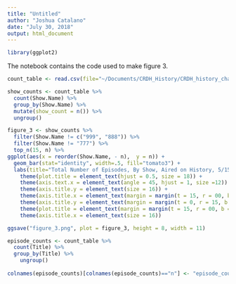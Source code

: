 ```yaml
---
title: "Untitled"
author: "Joshua Catalano"
date: "July 30, 2018"
output: html_document
---
```

```r
library(ggplot2)
```

The notebook contains the code used to make figure 3. 

```r

count_table <- read.csv(file="~/Documents/CRDH_History/CRDH_history_channel/frequency_data.csv", header=TRUE, sep=",")

show_counts <- count_table %>% 
  count(Show.Name) %>% 
  group_by(Show.Name) %>% 
  mutate(show_count = n()) %>% 
  ungroup()

```



```r
figure_3 <- show_counts %>% 
  filter(Show.Name != c("999", "888")) %>%
  filter(Show.Name != "777") %>%
  top_n(15, n) %>%
ggplot(aes(x = reorder(Show.Name, - n),  y = n)) + 
  geom_bar(stat="identity", width=.5, fill="tomato3") + 
  labs(title="Total Number of Episodes, By Show, Aired on History, 5/15/18 - 6/13/18", x = "Show", y = "Number of episodes aired") + 
    theme(plot.title = element_text(hjust = 0.5, size = 18)) +
    theme(axis.text.x = element_text(angle = 45, hjust = 1, size =12)) +
    theme(axis.title.y = element_text(size = 16)) +
    theme(axis.title.x = element_text(margin = margin(t = 15, r = 00, b = 8, l = 0))) +
    theme(axis.title.y = element_text(margin = margin(t = 0, r = 15, b = 0, l = 8))) +
    theme(plot.title = element_text(margin = margin(t = 15, r = 00, b = 15, l = 0))) +
    theme(axis.title.x = element_text(size = 16)) 
```

```r
ggsave("figure_3.png", plot = figure_3, height = 8, width = 11)
```


```r
episode_counts <- count_table %>% 
  count(Title) %>% 
  group_by(Title) %>% 
    ungroup()
  
colnames(episode_counts)[colnames(episode_counts)=="n"] <- "episode_count"

```

